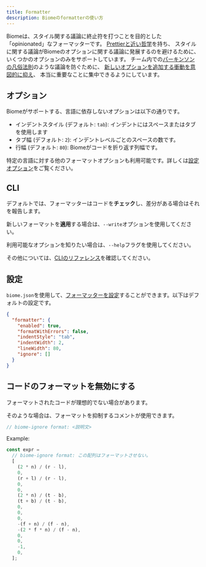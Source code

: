 ```yaml
---
title: Formatter
description: Biomeのformatterの使い方
---
```



Biomeは、スタイル関する議論に終止符を打つことを目的とした「opinionated」なフォーマッターです。
[Prettierと近い哲学](https://prettier.io/docs/en/option-philosophy.html)を持ち、
スタイルに関する議論がBiomeのオプションに関する議論に発展するのを避けるために、いくつかのオプションのみをサポートしています。
チーム内での[パーキンソンの凡俗法則](https://ja.wikipedia.org/wiki/パーキンソンの凡俗法則)のような議論を防ぐために、
[新しいオプションを追加する衝動を意図的に抑え](https://github.com/prettier/prettier/issues/40)、
本当に重要なことに集中できるようにしています。

## オプション

Biomeがサポートする、言語に依存しないオプションは以下の通りです。

- インデントスタイル (デフォルト: `tab`): インデントにはスペースまたはタブを使用します
- タブ幅 (デフォルト: `2`): インデントレベルごとのスペースの数です。
- 行幅 (デフォルト: `80`): Biomeがコードを折り返す列幅です。

特定の言語に対する他のフォーマットオプションも利用可能です。詳しくは[設定オプション](/reference/configuration)をご覧ください。

## CLI

デフォルトでは、フォーマッターはコードを**チェック**し、差分がある場合はそれを報告します。

<PackageManagerBiomeCommand command="format ./src" />

新しいフォーマットを**適用**する場合は、`--write`オプションを使用してください。

<PackageManagerBiomeCommand command="format --write ./src" />

利用可能なオプションを知りたい場合は、`--help`フラグを使用してください。

<PackageManagerBiomeCommand command="format --help" />

その他については、[CLIのリファレンス](/reference/cli#biomeformat)を確認してください。

## 設定

`biome.json`を使用して、[フォーマッターを設定](/reference/configuration/#formatter)することができます。以下はデフォルトの設定です。

```json
{
  "formatter": {
    "enabled": true,
    "formatWithErrors": false,
    "indentStyle": "tab",
    "indentWidth": 2,
    "lineWidth": 80,
    "ignore": []
  }
}
```

## コードのフォーマットを無効にする

フォーマットされたコードが理想的でない場合があります。

そのような場合は、フォーマットを抑制するコメントが使用できます。

```js
// biome-ignore format: <説明文>
```

Example:

```js
const expr =
  // biome-ignore format: この配列はフォーマットさせない。
  [
    (2 * n) / (r - l),
    0,
    (r + l) / (r - l),
    0,
    0,
    (2 * n) / (t - b),
    (t + b) / (t - b),
    0,
    0,
    0,
    -(f + n) / (f - n),
    -(2 * f * n) / (f - n),
    0,
    0,
    -1,
    0,
  ];
```
